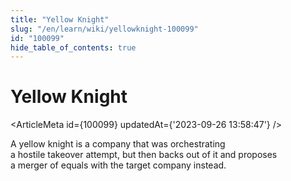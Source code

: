 ```yaml
---
title: "Yellow Knight"
slug: "/en/learn/wiki/yellowknight-100099"
id: "100099"
hide_table_of_contents: true
---
```



# Yellow Knight

<ArticleMeta id={100099} updatedAt={'2023-09-26 13:58:47'} />
<div className='border-solid border-b border-t-0 my-4 border-[var(--ifm-color-gray-300)]' />

A yellow knight is a company that was orchestrating a hostile takeover attempt, but then backs out of it and proposes a merger of equals with the target company instead.
